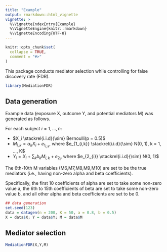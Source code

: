 ```yaml
---
title: "Example"
output: rmarkdown::html_vignette
vignette: >
  %\VignetteIndexEntry{Example}
  %\VignetteEngine{knitr::rmarkdown}
  %\VignetteEncoding{UTF-8}
---
```


```r
knitr::opts_chunk$set(
  collapse = TRUE,
  comment = "#>"
)
```

This package conducts mediator selection while controlling for false discovery rate (FDR).

```r
library(MediationFDR)
```


## Data generation

Example data (exposure X, outcome Y, and potential mediators M) was generated as follows. 

For each subject $i = 1, ..., n$:

* $X_i \stackrel{i.i.d}{\sim} Bernoulli(p = 0.5)$
* $M_{i,k} = \alpha_k X_i + e_{1_{i,k}}$, where $e_{1_{i,k}} \stackrel{i.i.d}{\sim} N(0, 1), k = 1, ..., K$
* $Y_i = X_i + \sum_k b_{k} M_{i,k} + e_{2_{i}}$, where $e_{2_{i}} \stackrel{i.i.d}{\sim} N(0, 1)$

The 6th-10th M variables (M6,M7,M8,M9,M10) are set to be the true mediators (i.e., having non-zero alpha and beta coefficients).

Specifically, the first 10 coefficients of alpha are set to take some non-zero value a, the 6th to 15th coefficients of beta are set to take some non-zero value b, and all other alpha and beta coefficients are set to be 0.

```r
## data generation
set.seed(123)
data = datagen(n = 200, K = 50, a = 0.8, b = 0.5)
X = data$X; Y = data$Y; M = data$M
```

## Mediator selection

```r
MediationFDR(X,Y,M)
```




